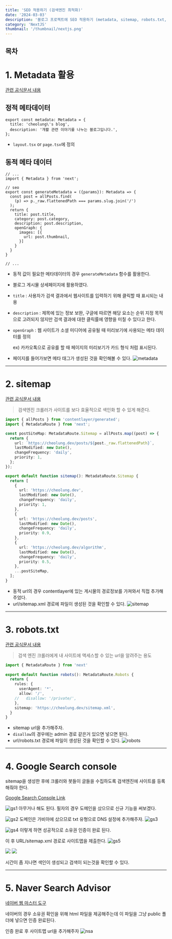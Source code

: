 ```yaml
---
title: 'SEO 적용하기 (검색엔진 최적화)'
date: '2024-03-03'
description: '블로그 프로젝트에 SEO 적용하기 (metadata, sitemap, robots.txt, google search console, naver search advisor)'
category: 'NextJS'
thumbnail: '/thumbnail/nextjs.png'
---
```


## 목차

# 1. Metadata 활용

[관련 공식문서 내용](https://nextjs.org/docs/app/api-reference/file-conventions/metadata)

## 정적 메타데이터
```tsx:layout.tsx
export const metadata: Metadata = {
  title: 'cheolung\'s blog',
  description: '개봘 관련 이야기를 나누는 블로그입니다.',
};
```
- `layout.tsx` or `page.tsx`에 정의

## 동적 메타 데이터
```tsx:/app/posts/[..slug]/page.tsx
// ...
import { Metadata } from 'next';

// seo
export const generateMetadata = ({params}): Metadata => {
  const post = allPosts.find(
    (p) => p._raw.flattenedPath === params.slug.join('/')
  );
  return { 
    title: post.title,
    category: post.category,
    description: post.description,
    openGraph: {
      images: [{
        url: post.thumbnail,
      }]
    }
  }
}

// ...
```
- 동적 값이 필요한 메타데이터의 경우 `generateMetadata` 함수를 활용한다.
- 블로그 게시물 상세페이지에 활용하였다. 
- `title` : 사용자가 검색 결과에서 웹사이트를 입력하기 위해 클릭할 때 표시되는 내용
- `description` : 제목에 있는 정보 보완, 구글에 따르면 해당 요소는 순위 지정 목적으로 고려되지 않지만 검색 결과에 대한 클릭률에 영향을 미칠 수 있다고 한다.
- `openGraph` : 웹 사이트가 소셜 미디어에 공유될 때 미리보기에 사용되는 메타 데이터를 정의

    ex) 카카오톡으로 공유를 할 때 페이지의 미리보기가 카드 형식 처럼 표시된다.
- 페이지를 들어가보면 메타 태그가 생성된 것을 확인해볼 수 있다.
    ![metadata](https://github.com/cheolung12/cheolung.dev/assets/109952479/60ce0975-6f14-4011-84ed-a920fc23dbab)

---

# 2. sitemap 

[관련 공식문서 내용](https://nextjs.org/docs/app/api-reference/file-conventions/metadata/sitemap)

> 검색엔진 크롤러가 사이트를 보다 효율적으로 색인화 할 수 있게 해준다.

```ts:/app/sitemap.ts
import { allPosts } from 'contentlayer/generated';
import { MetadataRoute } from 'next';

const postSiteMap: MetadataRoute.Sitemap = allPosts.map((post) => {
  return {
    url: `https://cheolung.dev/posts/${post._raw.flattenedPath}`,
    lastModified: new Date(),
    changeFrequency: 'daily',
    priority: 1,
  };
});

export default function sitemap(): MetadataRoute.Sitemap {
  return [
    {
      url: 'https://cheolung.dev',
      lastModified: new Date(),
      changeFrequency: 'daily',
      priority: 1,
    },
    {
      url: 'https://cheolung.dev/posts',
      lastModified: new Date(),
      changeFrequency: 'daily',
      priority: 0.9,
    },
    {
      url: 'https://cheolung.dev/algorithm',
      lastModified: new Date(),
      changeFrequency: 'daily',
      priority: 0.5,
    },
    ...postSiteMap,
  ];
}
```
- 동적 url의 경우 contentlayer에 있는 게시물의 경로정보를 가져와서 직접 추가해주었다.
- url/sitemap.xml 경로에 파일이 생성된 것을 확인할 수 있다.
    ![sitemap](https://github.com/cheolung12/cheolung.dev/assets/109952479/946fe6da-2a9d-404d-8c67-3e6139b6467d)

---

# 3. robots.txt 

[관련 공식문서 내용](https://nextjs.org/docs/app/api-reference/file-conventions/metadata/robots)

> 검색 엔진 크롤러에게 내 사이트에 액세스할 수 있는 url을 알려주는 용도

```ts:/app/robots.ts
import { MetadataRoute } from 'next'
 
export default function robots(): MetadataRoute.Robots {
  return {
    rules: {
      userAgent: '*',
      allow: '/',
    //   disallow: '/private/',
    },
    sitemap: 'https://cheolung.dev/sitemap.xml',
  }
}
```
- sitemap url을 추가해주자.
- `disallow`의 경우에는 admin 경로 같은거 있으면 넣으면 된다.
- url/robots.txt 경로에 파일이 생성된 것을 확인할 수 있다.
    ![robots](https://github.com/cheolung12/cheolung.dev/assets/109952479/f1072316-1504-41fd-aa27-bbe50719cd0d)

---

# 4. Google Search console
<span className='blue-bold'>sitemap을 생성한 후에 크롤러와 봇들이 글들을 수집하도록 검색엔진에 사이트를 등록해줘야 한다.</span>

[Google Search Console Link](https://search.google.com/search-console/about)

![gs1](https://github.com/cheolung12/cheolung.dev/assets/109952479/4b4d962b-75f6-47f6-b055-c854ef4d29ff)
아무거나 해도 된다. 필자의 경우 도메인을 샀으므로 신규 기능을 써보겠다.

![gs2](https://github.com/cheolung12/cheolung.dev/assets/109952479/f7e790ab-a1d9-4b0f-b2f4-a711a74e3fee)
도메인은 가비아에 샀으므로 txt 유형으로 DNS 설정에 추가해주자.
![gs3](https://github.com/cheolung12/cheolung.dev/assets/109952479/c0931f3f-a804-42e2-8fa6-3d33455bbe82)

![gs4](https://github.com/cheolung12/cheolung.dev/assets/109952479/b56c0a10-1f1a-427a-8585-951a1ab4d5c9)
이렇게 하면 성공적으로 소유권 인증이 완료 된다.

이 후 URL/sitemap.xml 경로로 사이트맵을 제출한다.
![gs5](https://github.com/cheolung12/cheolung.dev/assets/109952479/0cb3350b-1212-4a32-8ba5-eb6b99532bd0)

![](https://github.com/cheolung12/cheolung.dev/assets/109952479/283cc729-60a6-4325-aeee-c3ecc70994ae)
![](https://github.com/cheolung12/cheolung.dev/assets/109952479/52487560-42c1-4037-9fe6-df00570eead8)

시간이 좀 지나면 색인이 생성되고 검색이 되는것을 확인할 수 있다.

---

# 5. Naver Search Advisor
[네이버 웹 마스터 도구](https://searchadvisor.naver.com/console/board)

네이버의 경우 소유권 확인을 위해 html 파일을 제공해주는데 이 파일을 그냥 public 폴더에 넣으면 인증 완료된다.

인증 완료 후 사이트맵 url을 추가해주자
![nsa](https://github.com/cheolung12/cheolung.dev/assets/109952479/470cc705-3e94-4a02-ab6f-2868deb21557)
